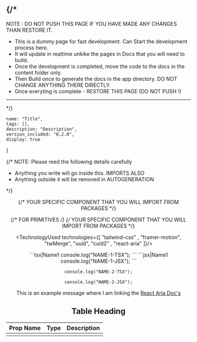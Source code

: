 {/* 
----------------------------------------------------------------------------------------- 
NOTE : DO NOT PUSH THIS PAGE IF YOU HAVE MADE ANY CHANGES THAN RESTORE IT.

- This is a dummy page for fast development. Can Start the development process here.
- It will update in realtime unkike the pages in Docs that you will need to build.
- Once the development is completed, move the code to the docs in the content folder only. 
- Then Build once to generate the docs in the app directory. DO NOT CHANGE ANYTHING THERE DIRECTLY. 
- Once everyting is complete - RESTORE THIS PAGE (DO NOT PUSH !) 
----------------------------------------------------------------------------------------- 
*/}



    name: "Title",
    tags: [],
    description: "Description",
    version_included: "0.2.0",
    display: true
}

{/* 
NOTE: Please reed the following details carefully

- Anything you write will go inside this. IMPORTS ALSO
- Anything outside it will be removed in AUTOGENERATION 

*/}

<Wrapper>

<Header />
<Preview> 

<ResizableDisplay>
    {/* YOUR SPECIFIC COMPONENT THAT YOU WILL IMPORT FROM PACKAGES */}
</ResizableDisplay>

{/* FOR PRIMITIVES */}
<Display>
    {/* YOUR SPECIFIC COMPONENT THAT YOU WILL IMPORT FROM PACKAGES */}
</Display>

</Preview>

<Implementation>


<TechnologyUsed technologies={[ "tailwind-css" , "framer-motion", "twMerge", "uuid", "cuid2" , "react-aria" ]}/>

<CodeBlock> 
```tsx|Name1
console.log("NAME-1-TSX");
```
```jsx|Name1
console.log("NAME-1-JSX");
```

```tsx|Name2
console.log("NAME-2-TSX");
```
```jsx|Name2
console.log("NAME-2-JSX");
```
</CodeBlock>


This is an example message where I am linking the [React Aria Doc's](https://react-spectrum.adobe.com/react-aria/)

## Table Heading

| Prop Name    | Type           | Description       |
| ------------ | ---------------| ------------------|
|              |                |                   |


</Implementation>

</Wrapper>